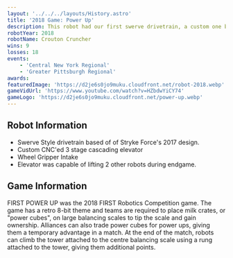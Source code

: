 ---
layout: '../../../layouts/History.astro'
title: '2018 Game: Power Up'
description: This robot had our first swerve drivetrain, a custom one based off of 2767's design.
robotYear: 2018
robotName: Crouton Cruncher
wins: 9
losses: 18
events: 
    - 'Central New York Regional'
    - 'Greater Pittsburgh Regional'
awards:
featuredImage: 'https://d2je6s0jo9muku.cloudfront.net/robot-2018.webp'
gameVidUrl: 'https://www.youtube.com/watch?v=HZbdwYiCY74'
gameLogo: 'https://d2je6s0jo9muku.cloudfront.net/power-up.webp'
---

## Robot Information

- Swerve Style drivetrain based of of Stryke Force's 2017 design.
- Custom CNC'ed 3 stage cascading elevator
- Wheel Gripper Intake
- Elevator was capable of lifting 2 other robots during endgame.

## Game Information

FIRST POWER UP was the 2018 FIRST Robotics Competition game. The game has a retro 8-bit theme and teams are required to place milk crates, or "power cubes", on large balancing scales to tip the scale and gain ownership. Alliances can also trade power cubes for power ups, giving them a temporary advantage in a match. At the end of the match, robots can climb the tower attached to the centre balancing scale using a rung attached to the tower, giving them additional points. 
